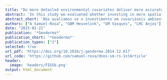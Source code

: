 ```yaml
---
title: "Do more detailed environmental covariates deliver more accurate soil maps?"
abstract: 'In this study we evaluated whether investing in more spatially detailed environmental covariates improves the accuracy of digital soil maps. We used a case study from Southern Brazil to map clay content (CLAY), organic carbon content (SOC), and effective cation exchange capacity (ECEC) of the topsoil for a ~ 2000 ha area located on the edge of the plateau of the Paraná Sedimentary Basin. Five covariates, each with two levels of spatial detail were used: area-class soil maps, digital elevation models (DEM), geologic maps, land use maps, and satellite images. Thirty-two multiple linear regression models were calibrated for each soil property using all spatial detail combinations of the covariates. For each combination, stepwise regression was used to select predictor variables incorporated in the model. Model evaluation was done using the adjusted R-square of the regression. The baseline model, calibrated with the less detailed version of each covariate, and the best performing model were used to calibrate two linear mixed models for each soil property. Model parameters were estimated using restricted maximum likelihood. Spatial prediction was performed using the empirical best linear unbiased predictor. Validation of baseline and best performing linear multiple regression and linear mixed models was done using cross-validation. Results show that for CLAY the prediction accuracy did not considerably improve by using more detailed covariates. The amount of variance explained increased only ~2 percentage points (pp), less than that obtained by including the kriging step, which explained 4 pp. On the other hand, prediction of SOC and ECEC improved by ~13 pp when the baseline model was replaced by the best performing model. Overall, the increase in prediction performance was modest and may not outweigh the extra costs of using more detailed covariates. It may be more efﬁcient to spend extra resources on collecting more soil observations, or increasing the detail of only those covariates that have the strongest improvement effect. In our case study, the latter would only work for SOC and ECEC, by investing in a more detailed land use map and possibly also a more detailed geologic map and DEM.'
abstract_short: 'Nós avaliamos se o investimento em covariáveis ambientais mais detalhadas, do ponto de vista espacial, melhora a acurácia das predições espaciais no mapeamento digital do solo. No geral, o aumento no desempenho das predições espaciais foi modesto, o que significa que podem não superar os custos adicionais de usar covariáveis mais detalhadas. Assim, pode ser mais eficiente investir os recursos financeiros adicionais na coleta de mais observações do solo, ou então aumentando o detalhe espacial apenas das covariáveis que têm o maior efeito de melhoria nas predições espaciais -- o que é dificil de saber de antemão.'
authors: ["A Samuel-Rosa", "GBM Heuvelink", "GM Vasques", "LHC Anjos"]
date: "2015-01-21"
publication: '*Geoderma*'
publication_short: '*Geoderma*'
publication_types: ["2"]
selected: true
url_pdf: 'https://doi.org/10.1016/j.geoderma.2014.12.017'
url_code: 'https://github.com/samuel-rosa/dnos-sm-rs-1stArticle'
header:
  image: 'headers/FIG5b.png'
output: html_document
---
```


